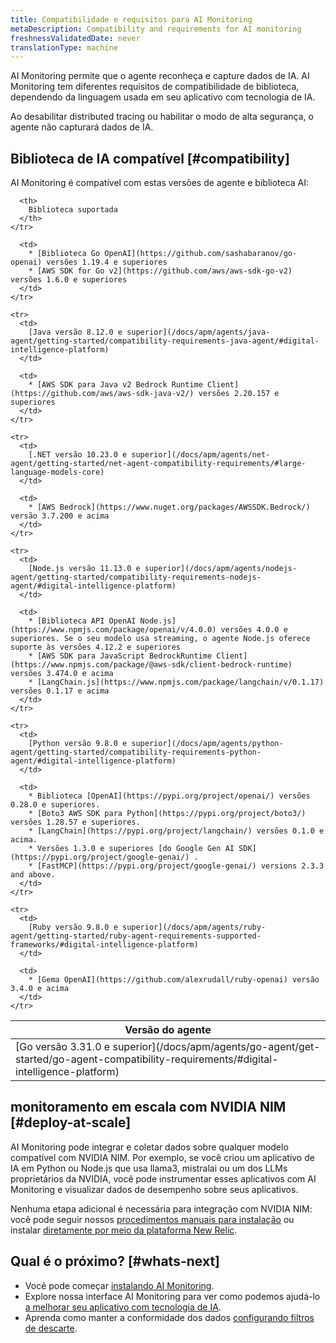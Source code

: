 ```yaml
---
title: Compatibilidade e requisitos para AI Monitoring
metaDescription: Compatibility and requirements for AI monitoring
freshnessValidatedDate: never
translationType: machine
---
```


AI Monitoring permite que o agente reconheça e capture dados de IA. AI Monitoring tem diferentes requisitos de compatibilidade de biblioteca, dependendo da linguagem usada em seu aplicativo com tecnologia de IA.

Ao desabilitar distributed tracing ou habilitar o modo de alta segurança, o agente não capturará dados de IA.

## Biblioteca de IA compatível [#compatibility]

AI Monitoring é compatível com estas versões de agente e biblioteca AI:

<table>
  <thead>
    <tr>
      <th>
        Versão do agente
      </th>

      <th>
        Biblioteca suportada
      </th>
    </tr>
  </thead>

  <tbody>
    <tr>
      <td>
        [Go versão 3.31.0 e superior](/docs/apm/agents/go-agent/get-started/go-agent-compatibility-requirements/#digital-intelligence-platform)
      </td>

      <td>
        * [Biblioteca Go OpenAI](https://github.com/sashabaranov/go-openai) versões 1.19.4 e superiores
        * [AWS SDK for Go v2](https://github.com/aws/aws-sdk-go-v2) versões 1.6.0 e superiores
      </td>
    </tr>

    <tr>
      <td>
        [Java versão 8.12.0 e superior](/docs/apm/agents/java-agent/getting-started/compatibility-requirements-java-agent/#digital-intelligence-platform)
      </td>

      <td>
        * [AWS SDK para Java v2 Bedrock Runtime Client](https://github.com/aws/aws-sdk-java-v2/) versões 2.20.157 e superiores
      </td>
    </tr>

    <tr>
      <td>
        [.NET versão 10.23.0 e superior](/docs/apm/agents/net-agent/getting-started/net-agent-compatibility-requirements/#large-language-models-core)
      </td>

      <td>
        * [AWS Bedrock](https://www.nuget.org/packages/AWSSDK.Bedrock/) versão 3.7.200 e acima
      </td>
    </tr>

    <tr>
      <td>
        [Node.js versão 11.13.0 e superior](/docs/apm/agents/nodejs-agent/getting-started/compatibility-requirements-nodejs-agent/#digital-intelligence-platform)
      </td>

      <td>
        * [Biblioteca API OpenAI Node.js](https://www.npmjs.com/package/openai/v/4.0.0) versões 4.0.0 e superiores. Se o seu modelo usa streaming, o agente Node.js oferece suporte às versões 4.12.2 e superiores
        * [AWS SDK para JavaScript BedrockRuntime Client](https://www.npmjs.com/package/@aws-sdk/client-bedrock-runtime) versões 3.474.0 e acima
        * [LangChain.js](https://www.npmjs.com/package/langchain/v/0.1.17) versões 0.1.17 e acima
      </td>
    </tr>

    <tr>
      <td>
        [Python versão 9.8.0 e superior](/docs/apm/agents/python-agent/getting-started/compatibility-requirements-python-agent/#digital-intelligence-platform)
      </td>

      <td>
        * Biblioteca [OpenAI](https://pypi.org/project/openai/) versões 0.28.0 e superiores.
        * [Boto3 AWS SDK para Python](https://pypi.org/project/boto3/) versões 1.28.57 e superiores.
        * [LangChain](https://pypi.org/project/langchain/) versões 0.1.0 e acima.
        * Versões 1.3.0 e superiores [do Google Gen AI SDK](https://pypi.org/project/google-genai/) .
        * [FastMCP](https://pypi.org/project/google-genai/) versions 2.3.3 and above.
      </td>
    </tr>

    <tr>
      <td>
        [Ruby versão 9.8.0 e superior](/docs/apm/agents/ruby-agent/getting-started/ruby-agent-requirements-supported-frameworks/#digital-intelligence-platform)
      </td>

      <td>
        * [Gema OpenAI](https://github.com/alexrudall/ruby-openai) versão 3.4.0 e acima
      </td>
    </tr>
  </tbody>
</table>

## monitoramento em escala com NVIDIA NIM [#deploy-at-scale]

AI Monitoring pode integrar e coletar dados sobre qualquer modelo compatível com NVIDIA NIM. Por exemplo, se você criou um aplicativo de IA em Python ou Node.js que usa llama3, mistralai ou um dos LLMs proprietários da NVIDIA, você pode instrumentar esses aplicativos com AI Monitoring e visualizar dados de desempenho sobre seus aplicativos.

Nenhuma etapa adicional é necessária para integração com NVIDIA NIM: você pode seguir nossos [procedimentos manuais para instalação](/install/ai-monitoring) ou instalar [diretamente por meio da plataforma New Relic](https://onenr.io/0VRVNLqavRa).

## Qual é o próximo? [#whats-next]

* Você pode começar [instalando AI Monitoring](/install/ai-monitoring).
* Explore nossa interface AI Monitoring para ver como podemos ajudá-lo [a melhorar seu aplicativo com tecnologia de IA](/docs/ai-monitoring/view-ai-data).
* Aprenda como manter a conformidade dos dados [configurando filtros de descarte](/docs/ai-monitoring/drop-sensitive-data).